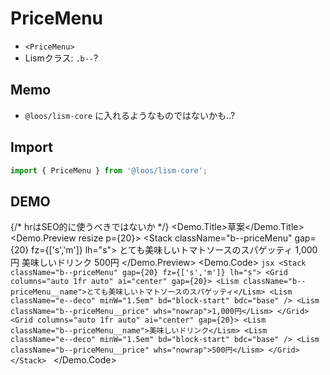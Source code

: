 
# PriceMenu

- `<PriceMenu>`
- Lismクラス: `.b--`?

## Memo

- `@loos/lism-core` に入れるようなものではないかも..?


## Import

```js
import { PriceMenu } from '@loos/lism-core';
```

## DEMO


{/* hrはSEO的に使うべきではないか */}
<Demo>
	<Demo.Title>草案</Demo.Title>
	<Demo.Preview resize p={20}>
		<Stack className="b--priceMenu" gap={20} fz={['s','m']} lh="s">
			<Grid className="b--priceMenu__row" columns="auto 1fr auto" ai="center" gap={20}>
				<Lism className="b--priceMenu__name">とても美味しいトマトソースのスパゲッティ</Lism>
				<Lism className="e--deco" minW="1.5em" bd="block-start" bdc="base" />
				<Lism className="b--priceMenu__price" whs="nowrap">1,000円</Lism>
			</Grid>
			<Grid columns="auto 1fr auto" ai="center" gap={20}>
				<Lism className="b--priceMenu__name">美味しいドリンク</Lism>
				<Lism className="e--deco" minW="1.5em" bd="block-start" bdc="base" />
				<Lism className="b--priceMenu__price" whs="nowrap">500円</Lism>
			</Grid>
		</Stack>
	</Demo.Preview>
	<Demo.Code>
		```jsx
		<Stack className="b--priceMenu" gap={20} fz={['s','m']} lh="s">
			<Grid columns="auto 1fr auto" ai="center" gap={20}>
				<Lism className="b--priceMenu__name">とても美味しいトマトソースのスパゲッティ</Lism>
				<Lism className="e--deco" minW="1.5em" bd="block-start" bdc="base" />
				<Lism className="b--priceMenu__price" whs="nowrap">1,000円</Lism>
			</Grid>
			<Grid columns="auto 1fr auto" ai="center" gap={20}>
				<Lism className="b--priceMenu__name">美味しいドリンク</Lism>
				<Lism className="e--deco" minW="1.5em" bd="block-start" bdc="base" />
				<Lism className="b--priceMenu__price" whs="nowrap">500円</Lism>
			</Grid>
		</Stack>
		```
	</Demo.Code>
</Demo>
